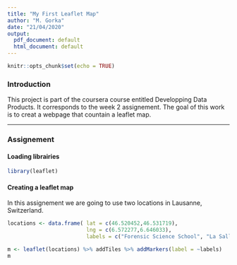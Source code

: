 ---
title: "My First Leaflet Map"
author: "M. Gorka"
date: "21/04/2020"
output:
  pdf_document: default
  html_document: default
---

```{r setup, include=FALSE}
knitr::opts_chunk$set(echo = TRUE)
```

### Introduction

This project is part of the coursera course entitled Developping Data Products. It corresponds to the week 2 assignement. 
The goal of this work is to creat a webpage that countain a leaflet map.

---

### Assignement
#### Loading librairies

```{r}
library(leaflet)
```

#### Creating a leaflet map

In this assignement we are going to use two locations in Lausanne, Switzerland.

```{r}
locations <- data.frame( lat = c(46.520452,46.531719),
                         lng = c(6.572277,6.646033),
                         labels = c("Forensic Science School", "La Salle Training Center"))

m <- leaflet(locations) %>% addTiles %>% addMarkers(label = ~labels)
m
```



